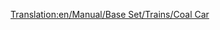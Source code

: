 [[Translation:en/Manual/Base Set/Trains/Coal Car]]
{{it/Manuale/Set base/Treni/StatVagoni|Nome=Carro per carbone
|Costo=2.062
|Vuoto=18
|Pieno=48
|Pieno2=53
|Pieno3=55
|Capacità1=30 tonnellate di carbone
|Capacità2=35 tonnellate di carbone
|Capacità3=37 tonnellate di carbone
|Immagine1=[[File:it/Manuale/Set base/Treni/CarroCarboneTeB.png]]
|Immagine2=[[File:it/Manuale/Set base/Treni/CarroCarboneArB.png]]
|Immagine1m=[[File:it/Manuale/Set base/Treni/CarroCarboneTeM.png]]
|Immagine2m=[[File:it/Manuale/Set base/Treni/CarroCarboneArM.png]]
|ClimaB=5
|ClimaM=5
|Descrizione=Carro a tramoggia per il trasporto del [[it/Manuale/Set base/Carichi/Carbone|carbone]]. &Egrave; specializzato in questo tipo di carico, che è prodotto dalle miniere di carbone e utilizzato dalle centrali elettriche.
}}